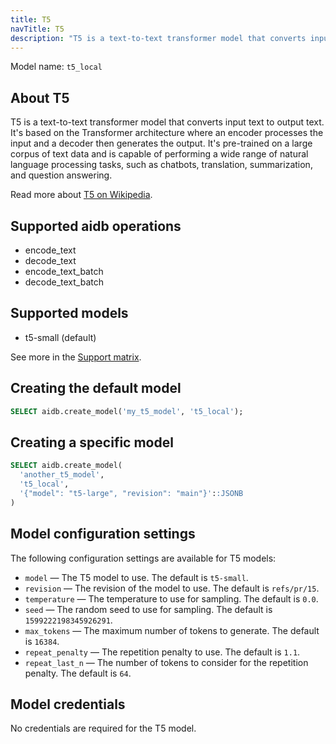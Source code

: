 ```yaml
---
title: T5
navTitle: T5
description: "T5 is a text-to-text transformer model that converts input text to output text."
---
```


Model name: `t5_local`

## About T5

T5 is a text-to-text transformer model that converts input text to output text. It's based on the Transformer architecture where an encoder processes the input and a decoder then generates the output. It's pre-trained on a large corpus of text data and is capable of performing a wide range of natural language processing tasks, such as chatbots, translation, summarization, and question answering.

Read more about [T5 on Wikipedia](https://en.wikipedia.org/wiki/T5_(language_model)).

## Supported aidb operations

* encode_text
* decode_text
* encode_text_batch
* decode_text_batch

## Supported models

* t5-small (default)

See more in the [Support matrix](./support_matrix).

## Creating the default model

```sql
SELECT aidb.create_model('my_t5_model', 't5_local');
```

## Creating a specific model

```sql
SELECT aidb.create_model(
  'another_t5_model',
  't5_local',
  '{"model": "t5-large", "revision": "main"}'::JSONB
)
```

## Model configuration settings

The following configuration settings are available for T5 models:

* `model` &mdash; The T5 model to use. The default is `t5-small`.
* `revision` &mdash; The revision of the model to use. The default is `refs/pr/15`.
* `temperature` &mdash; The temperature to use for sampling. The default is `0.0`.
* `seed` &mdash; The random seed to use for sampling. The default is `1599222198345926291`.
* `max_tokens` &mdash; The maximum number of tokens to generate. The default is `16384`.
* `repeat_penalty` &mdash; The repetition penalty to use. The default is `1.1`.
* `repeat_last_n` &mdash; The number of tokens to consider for the repetition penalty. The default is `64`.

## Model credentials

No credentials are required for the T5 model.
